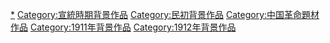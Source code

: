 [[Category:辛亥革命|*]]
[[Category:宣統時期背景作品|Category:宣統時期背景作品]]
[[Category:民初背景作品|Category:民初背景作品]]
[[Category:中国革命題材作品|Category:中国革命題材作品]]
[[Category:1911年背景作品|Category:1911年背景作品]]
[[Category:1912年背景作品|Category:1912年背景作品]]